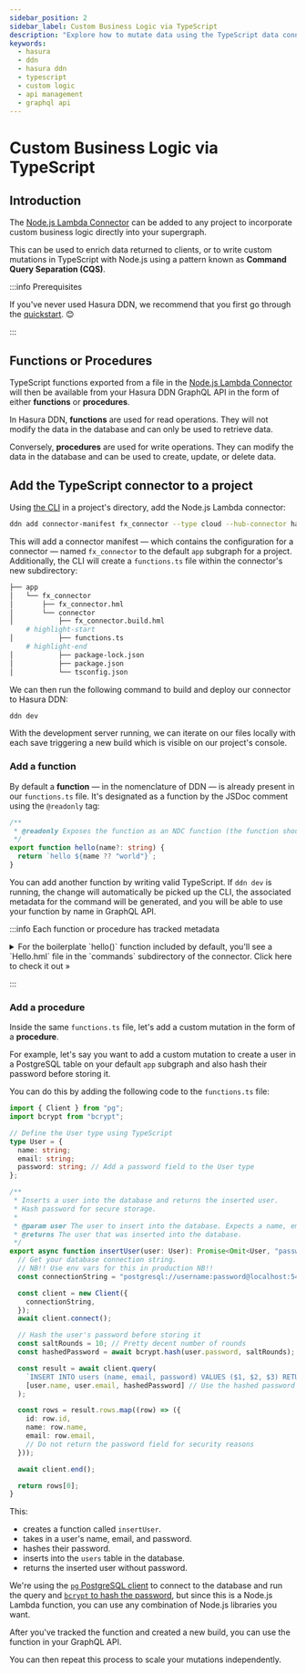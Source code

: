 ```yaml
---
sidebar_position: 2
sidebar_label: Custom Business Logic via TypeScript
description: "Explore how to mutate data using the TypeScript data connector."
keywords:
  - hasura
  - ddn
  - hasura ddn
  - typescript
  - custom logic
  - api management
  - graphql api
---
```



# Custom Business Logic via TypeScript

## Introduction

The [Node.js Lambda Connector](https://github.com/hasura/ndc-nodejs-lambda) can be added to any project to incorporate
custom business logic directly into your supergraph.

This can be used to enrich data returned to clients, or to write custom mutations in TypeScript with Node.js using a
pattern known as **Command Query Separation (CQS)**.

:::info Prerequisites

If you've never used Hasura DDN, we recommend that you first go through the [quickstart](/getting-started/overview.mdx).
😊

:::

## Functions or Procedures

TypeScript functions exported from a file in the [Node.js Lambda Connector](https://github.com/hasura/ndc-nodejs-lambda)
will then be available from your Hasura DDN GraphQL API in the form of either **functions** or **procedures**.

In Hasura DDN, **functions** are used for read operations. They will not modify the data in the database and can only be
used to retrieve data.

Conversely, **procedures** are used for write operations. They can modify the data in the database and can be used to
create, update, or delete data.

## Add the TypeScript connector to a project

Using [the CLI](/cli/overview.mdx) in a project's directory, add the Node.js Lambda connector:

```bash
ddn add connector-manifest fx_connector --type cloud --hub-connector hasura/nodejs:v1.2.0 --subgraph app
```

This will add a connector manifest — which contains the configuration for a connector — named `fx_connector` to the
default `app` subgraph for a project. Additionally, the CLI will create a `functions.ts` file within the connector's new
subdirectory:

```bash
├── app
│   └── fx_connector
│       ├── fx_connector.hml
│       └── connector
│           ├── fx_connector.build.hml
    # highlight-start
│           ├── functions.ts
    # highlight-end
│           ├── package-lock.json
│           ├── package.json
│           └── tsconfig.json
```

We can then run the following command to build and deploy our connector to Hasura DDN:

```bash
ddn dev
```

With the development server running, we can iterate on our files locally with each save triggering a new build which is
visible on our project's console.

### Add a function

By default a **function** — in the nomenclature of DDN — is already present in our `functions.ts` file. It's designated
as a function by the JSDoc comment using the `@readonly` tag:

```ts
/**
 * @readonly Exposes the function as an NDC function (the function should only query data without making modifications)
 */
export function hello(name?: string) {
  return `hello ${name ?? "world"}`;
}
```

You can add another function by writing valid TypeScript. If `ddn dev` is running, the change will automatically be
picked up the CLI, the associated metadata for the command will be generated, and you will be able to use your function
by name in GraphQL API.

:::info Each function or procedure has tracked metadata

<details>
<summary>For the boilerplate `hello()` function included by default, you'll see a `Hello.hml` file in the `commands` subdirectory
of the connector. Click here to check it out »</summary>

```yaml
---
kind: Command
version: v1
definition:
  name: Hello
  outputType: String!
  arguments:
    - name: name
      type: String
  source:
    dataConnectorName: fx_connector
    dataConnectorCommand:
      function: hello
  graphql:
    rootFieldName: app_hello
    rootFieldKind: Query

---
kind: CommandPermissions
version: v1
definition:
  commandName: Hello
  permissions:
    - role: admin
      allowExecution: true
```

</details>

:::

### Add a procedure

Inside the same `functions.ts` file, let's add a custom mutation in the form of a **procedure**.

For example, let's say you want to add a custom mutation to create a user in a PostgreSQL table on your default `app`
subgraph and also hash their password before storing it.

You can do this by adding the following code to the `functions.ts` file:

```typescript
import { Client } from "pg";
import bcrypt from "bcrypt";

// Define the User type using TypeScript
type User = {
  name: string;
  email: string;
  password: string; // Add a password field to the User type
};

/**
 * Inserts a user into the database and returns the inserted user.
 * Hash password for secure storage.
 *
 * @param user The user to insert into the database. Expects a name, email, and password.
 * @returns The user that was inserted into the database.
 */
export async function insertUser(user: User): Promise<Omit<User, "password">> {
  // Get your database connection string.
  // NB!! Use env vars for this in production NB!!
  const connectionString = "postgresql://username:password@localhost:5432/mydb";

  const client = new Client({
    connectionString,
  });
  await client.connect();

  // Hash the user's password before storing it
  const saltRounds = 10; // Pretty decent number of rounds
  const hashedPassword = await bcrypt.hash(user.password, saltRounds);

  const result = await client.query(
    `INSERT INTO users (name, email, password) VALUES ($1, $2, $3) RETURNING *`,
    [user.name, user.email, hashedPassword] // Use the hashed password here
  );

  const rows = result.rows.map((row) => ({
    id: row.id,
    name: row.name,
    email: row.email,
    // Do not return the password field for security reasons
  }));

  await client.end();

  return rows[0];
}
```

This:

- creates a function called `insertUser`.
- takes in a user's name, email, and password.
- hashes their password.
- inserts into the `users` table in the database.
- returns the inserted user without password.

We're using the [`pg` PostgreSQL client](https://www.npmjs.com/package/pg) to connect to the database and run the query
and [`bcrypt` to hash the password](https://www.npmjs.com/package/bcrypt), but since this is a Node.js Lambda function,
you can use any combination of Node.js libraries you want.

After you've tracked the function and created a new build, you can use the function in your GraphQL API.

[//]: # "<Thumbnail"
[//]: # '  src="/img/graphql-api/mutations/0.1.1_console_insert-user-mutation.png"'
[//]: # '  alt="Insert user mutation using CQS"'
[//]: # '  className="no-shadow overview-img"'
[//]: # "/>"

You can then repeat this process to scale your mutations independently.
